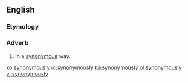 ==English==

===Etymology===
{{suffix|synonymous|ly|lang=en}}

===Adverb===
{{en-adv}}

# In a [[synonymous]] way.

[[ko:synonymously]]
[[io:synonymously]]
[[ku:synonymously]]
[[pl:synonymously]]
[[vi:synonymously]]